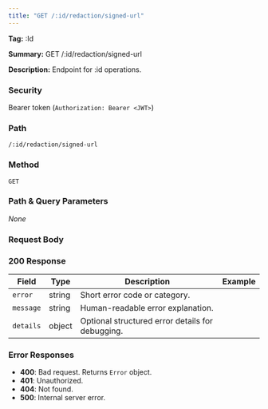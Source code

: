 ```yaml
---
title: "GET /:id/redaction/signed-url"
---
```


**Tag:** :Id

**Summary:** GET /:id/redaction/signed-url

**Description:** Endpoint for :id operations.

### Security
Bearer token (`Authorization: Bearer <JWT>`)

### Path
`/:id/redaction/signed-url`

### Method
`GET`

### Path & Query Parameters
_None_

### Request Body


### 200 Response
| Field | Type | Description | Example |
|------|------|-------------|---------|
| `error` | string | Short error code or category. |  |
| `message` | string | Human-readable error explanation. |  |
| `details` | object | Optional structured error details for debugging. |  |

### Error Responses
- **400**: Bad request. Returns `Error` object.
- **401**: Unauthorized.
- **404**: Not found.
- **500**: Internal server error.

